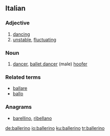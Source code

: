 ==Italian==

===Adjective===
{{it-adj|ballerin}}

# [[dancing]]
# [[unstable]], [[fluctuating]]

===Noun===
{{it-noun|ballerin|m|o|i|f=ballerina}}

# [[dancer]], [[ballet dancer]] (male) [[hoofer]]

===Related terms===
* [[ballare]]
* [[ballo]]

===Anagrams===
* {{alphagram|abeillnor}} [[barellino#Italian|barellino]], [[ribellano#Italian|ribellano]]
[[de:ballerino]]
[[io:ballerino]]
[[ku:ballerino]]
[[tr:ballerino]]
